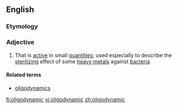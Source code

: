 ==English==

===Etymology===
{{prefix|oligo|dynamic}}

===Adjective===
{{en-adj}}

# That is [[active]] in small [[quantity|quantities]]; used especially to describe the [[sterilize|sterilizing]] effect of some [[heavy metal]]s against [[bacteria]]

====Related terms====
* [[oligodynamics]]

[[fi:oligodynamic]]
[[vi:oligodynamic]]
[[zh:oligodynamic]]